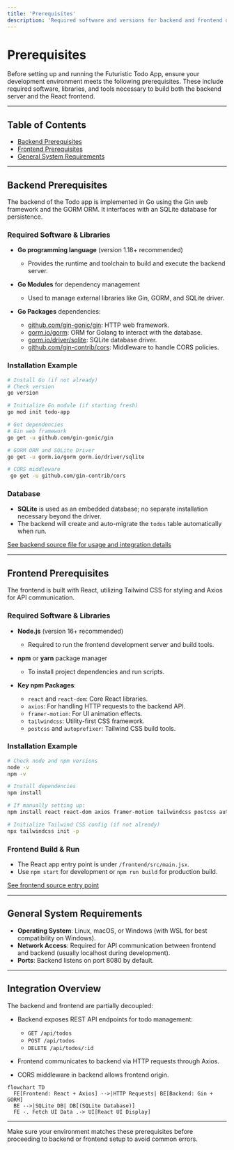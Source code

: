 ```yaml
---
title: 'Prerequisites'
description: 'Required software and versions for backend and frontend development environments.'
---
```


# Prerequisites

Before setting up and running the Futuristic Todo App, ensure your development environment meets the following prerequisites. These include required software, libraries, and tools necessary to build both the backend server and the React frontend.

---

## Table of Contents

- [Backend Prerequisites](#backend-prerequisites)
- [Frontend Prerequisites](#frontend-prerequisites)
- [General System Requirements](#general-system-requirements)

---

## Backend Prerequisites

The backend of the Todo app is implemented in Go using the Gin web framework and the GORM ORM. It interfaces with an SQLite database for persistence.

### Required Software & Libraries

- **Go programming language** (version 1.18+ recommended)
  - Provides the runtime and toolchain to build and execute the backend server.

- **Go Modules** for dependency management
  - Used to manage external libraries like Gin, GORM, and SQLite driver.

- **Go Packages** dependencies:
  - [github.com/gin-gonic/gin](https://github.com/gin-gonic/gin): HTTP web framework.
  - [gorm.io/gorm](https://gorm.io/): ORM for Golang to interact with the database.
  - [gorm.io/driver/sqlite](https://gorm.io/docs/driver_sqli.html): SQLite database driver.
  - [github.com/gin-contrib/cors](https://github.com/gin-contrib/cors): Middleware to handle CORS policies.

### Installation Example

```bash
# Install Go (if not already)
# Check version
go version

# Initialize Go module (if starting fresh)
go mod init todo-app

# Get dependencies
# Gin web framework
go get -u github.com/gin-gonic/gin

# GORM ORM and SQLite Driver
go get -u gorm.io/gorm gorm.io/driver/sqlite

# CORS middleware
 go get -u github.com/gin-contrib/cors
```

### Database

- **SQLite** is used as an embedded database; no separate installation necessary beyond the driver.
- The backend will create and auto-migrate the `todos` table automatically when run.

[See backend source file for usage and integration details](main.go)

---

## Frontend Prerequisites

The frontend is built with React, utilizing Tailwind CSS for styling and Axios for API communication.

### Required Software & Libraries

- **Node.js** (version 16+ recommended)
  - Required to run the frontend development server and build tools.

- **npm** or **yarn** package manager
  - To install project dependencies and run scripts.

- **Key npm Packages**:
  - `react` and `react-dom`: Core React libraries.
  - `axios`: For handling HTTP requests to the backend API.
  - `framer-motion`: For UI animation effects.
  - `tailwindcss`: Utility-first CSS framework.
  - `postcss` and `autoprefixer`: Tailwind CSS build tools.

### Installation Example

```bash
# Check node and npm versions
node -v
npm -v

# Install dependencies
npm install

# If manually setting up:
npm install react react-dom axios framer-motion tailwindcss postcss autoprefixer

# Initialize Tailwind CSS config (if not already)
npx tailwindcss init -p
```

### Frontend Build & Run

- The React app entry point is under `/frontend/src/main.jsx`.
- Use `npm start` for development or `npm run build` for production build.

[See frontend source entry point](frontend/src/main.jsx)

---

## General System Requirements

- **Operating System**: Linux, macOS, or Windows (with WSL for best compatibility on Windows).
- **Network Access**: Required for API communication between frontend and backend (usually localhost during development).
- **Ports**: Backend listens on port 8080 by default.

---

## Integration Overview

The backend and frontend are partially decoupled:

- Backend exposes REST API endpoints for todo management:
  - `GET /api/todos` 
  - `POST /api/todos`
  - `DELETE /api/todos/:id`

- Frontend communicates to backend via HTTP requests through Axios.
- CORS middleware in backend allows frontend origin.

```mermaid
flowchart TD
  FE[Frontend: React + Axios] -->|HTTP Requests| BE[Backend: Gin + GORM]
  BE -->|SQLite DB| DB[(SQLite Database)]
  FE -. Fetch UI Data .-> UI[React UI Display]
```

---

<Check>Make sure your environment matches these prerequisites before proceeding to backend or frontend setup to avoid common errors.</Check>